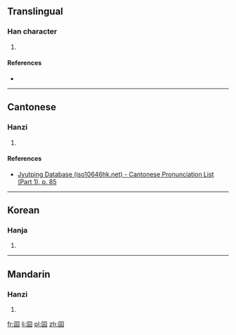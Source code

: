 ==Translingual==

===Han character===
{{Han char|rn=31|rad=囗|as=04|sn=7|four=|canj=田一一戈 (WMMI)|ids=⿴[[囗]][[云]]}}

# {{defn|Han|sort=囗04}}

====References====
* {{Han ref|kx=0217.120|dkj=04709|dj=0444.150|hdz=10714.050|uh=56E9|ud=22249}}

----

==Cantonese==

===Hanzi===
{{yue-hanzi|jyut=[[wan4]]|y=wan4}}

# {{defn|lang=yue|sort=囗04}}

====References====
* [http://www.iso10646hk.net/jp/document/download.jsp Jyutping Database (iso10646hk.net) - Cantonese Pronunciation List (Part 1), p. 85]

----

==Korean==

===Hanja===
{{ko-hanja|hangeul=운|rv=un|mr=un}}

# {{defn|lang=ko|sort=囗04}}

----

==Mandarin==

===Hanzi===
{{cmn-hanzi|pin=[[yùn]] ([[yun4]])|wg=yün<sup>4</sup>}}

# {{defn|lang=cmn|sort=囗04}}

[[fr:囩]]
[[li:囩]]
[[pl:囩]]
[[zh:囩]]